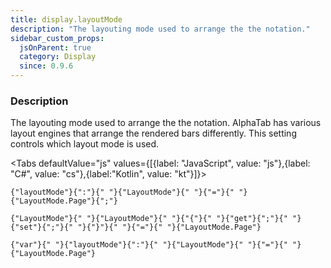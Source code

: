 ```yaml
---
title: display.layoutMode
description: "The layouting mode used to arrange the the notation."
sidebar_custom_props:
  jsOnParent: true
  category: Display
  since: 0.9.6
---
```




<SettingsHeader />

### Description
The layouting mode used to arrange the the notation. AlphaTab has various layout engines that arrange the rendered bars differently. This setting controls which layout mode is used.

<Tabs defaultValue="js" values={[{label: "JavaScript", value: "js"},{label: "C#", value: "cs"},{label:"Kotlin", value: "kt"}]}>
<TabItem value="js">
<div className="codeBlockContainer"><div className="codeBlockContent"><pre className="codeBlock"><code className="codeBlockLines" style={{"color":"#393A34","backgroundColor":"#f6f8fa"}}><span style={{"color":"#36acaa"}}>{"layoutMode"}</span><span style={{"color":"#393A34"}}>{":"}</span><span style={{"color":"#393A34","backgroundColor":"#f6f8fa"}}>{" "}</span><Link style={{"color":"#36acaa"}} to={"/docs/reference/types/layoutmode/"}>{"LayoutMode"}</Link><span style={{"color":"#393A34","backgroundColor":"#f6f8fa"}}>{" "}</span><span style={{"color":"#393A34"}}>{"="}</span><span style={{"color":"#393A34","backgroundColor":"#f6f8fa"}}>{" "}</span><span style={{"color":"#36acaa"}}>{"LayoutMode.Page"}</span><span style={{"color":"#393A34"}}>{";"}</span></code></pre></div></div>
</TabItem>
<TabItem value="cs">
<div className="codeBlockContainer"><div className="codeBlockContent"><pre className="codeBlock"><code className="codeBlockLines" style={{"color":"#393A34","backgroundColor":"#f6f8fa"}}><Link style={{"color":"#36acaa"}} to={"/docs/reference/types/layoutmode/"}>{"LayoutMode"}</Link><span style={{"color":"#393A34","backgroundColor":"#f6f8fa"}}>{" "}</span><span style={{"color":"#36acaa"}}>{"LayoutMode"}</span><span style={{"color":"#393A34","backgroundColor":"#f6f8fa"}}>{" "}</span><span style={{"color":"#393A34"}}>{"{"}</span><span style={{"color":"#393A34","backgroundColor":"#f6f8fa"}}>{" "}</span><span style={{"color":"#00009f"}}>{"get"}</span><span style={{"color":"#393A34"}}>{";"}</span><span style={{"color":"#393A34","backgroundColor":"#f6f8fa"}}>{" "}</span><span style={{"color":"#00009f"}}>{"set"}</span><span style={{"color":"#393A34"}}>{";"}</span><span style={{"color":"#393A34","backgroundColor":"#f6f8fa"}}>{" "}</span><span style={{"color":"#393A34"}}>{"}"}</span><span style={{"color":"#393A34","backgroundColor":"#f6f8fa"}}>{" "}</span><span style={{"color":"#393A34"}}>{"="}</span><span style={{"color":"#393A34","backgroundColor":"#f6f8fa"}}>{" "}</span><span style={{"color":"#36acaa"}}>{"LayoutMode.Page"}</span></code></pre></div></div>
</TabItem>
<TabItem value="kt">
<div className="codeBlockContainer"><div className="codeBlockContent"><pre className="codeBlock"><code className="codeBlockLines" style={{"color":"#393A34","backgroundColor":"#f6f8fa"}}><span style={{"color":"#00009f"}}>{"var"}</span><span style={{"color":"#393A34","backgroundColor":"#f6f8fa"}}>{" "}</span><span style={{"color":"#36acaa"}}>{"layoutMode"}</span><span style={{"color":"#393A34"}}>{":"}</span><span style={{"color":"#393A34","backgroundColor":"#f6f8fa"}}>{" "}</span><Link style={{"color":"#36acaa"}} to={"/docs/reference/types/layoutmode/"}>{"LayoutMode"}</Link><span style={{"color":"#393A34","backgroundColor":"#f6f8fa"}}>{" "}</span><span style={{"color":"#393A34"}}>{"="}</span><span style={{"color":"#393A34","backgroundColor":"#f6f8fa"}}>{" "}</span><span style={{"color":"#36acaa"}}>{"LayoutMode.Page"}</span></code></pre></div></div>
</TabItem>
</Tabs>

